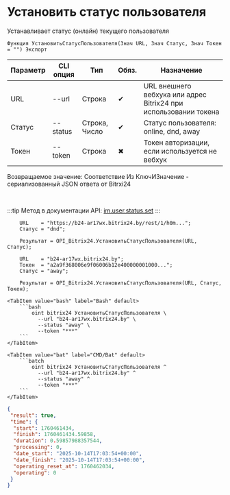 ﻿---
sidebar_position: 18
description: Установить статус пользователя и другие функции для работы с Bitrix24 в Открытом пакете интеграций - бесплатной open-source библиотеке интеграций для 1С:Предприятие 8, OneScript и CLI
keywords: [1C, 1С, 1С:Предприятие, 1С:Предприятие 8.3, API, Интеграция, Сервисы, Обмен, OneScript, CLI, Bitrix24]
---


# Установить статус пользователя
 Устанавливает статус (онлайн) текущего пользователя



`Функция УстановитьСтатусПользователя(Знач URL, Знач Статус, Знач Токен = "") Экспорт`

  | Параметр | CLI опция | Тип | Обяз. | Назначение |
  |-|-|-|-|-|
  | URL | --url | Строка | &#x2714; | URL внешнего вебхука или адрес Bitrix24 при использовании токена |
  | Статус | --status | Строка, Число | &#x2714; | Статус пользователя: online, dnd, away |
  | Токен | --token | Строка | &#x2716; | Токен авторизации, если используется не вебхук |

  
  Возвращаемое значение:   Соответствие Из КлючИЗначение - сериализованный JSON ответа от Bitrxi24

<br/>

:::tip
Метод в документации API: [im.user.status.set](https://dev.1c-bitrix.ru/learning/course/index.php?COURSE_ID=93&LESSON_ID=11499)
:::
<br/>


```bsl title="Пример использования для 1С:Предприятие/OneScript"
    URL    = "https://b24-ar17wx.bitrix24.by/rest/1/h0m...";
    Статус = "dnd";

    Результат = OPI_Bitrix24.УстановитьСтатусПользователя(URL, Статус);

    URL    = "b24-ar17wx.bitrix24.by";
    Токен  = "a2a9f368006e9f06006b12e400000001000...";
    Статус = "away";

    Результат = OPI_Bitrix24.УстановитьСтатусПользователя(URL, Статус, Токен);
```
    

 <Tabs>
  
    <TabItem value="bash" label="Bash" default>
        ```bash
            oint bitrix24 УстановитьСтатусПользователя \
              --url "b24-ar17wx.bitrix24.by" \
              --status "away" \
              --token "***"
        ```
    </TabItem>
  
    <TabItem value="bat" label="CMD/Bat" default>
        ```batch
            oint bitrix24 УстановитьСтатусПользователя ^
              --url "b24-ar17wx.bitrix24.by" ^
              --status "away" ^
              --token "***"
        ```
    </TabItem>
</Tabs>


```json title="Результат"
{
 "result": true,
 "time": {
  "start": 1760461434,
  "finish": 1760461434.59858,
  "duration": 0.59857988357544,
  "processing": 0,
  "date_start": "2025-10-14T17:03:54+00:00",
  "date_finish": "2025-10-14T17:03:54+00:00",
  "operating_reset_at": 1760462034,
  "operating": 0
 }
}
```
